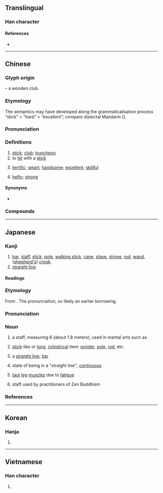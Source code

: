 {{character info}}
==Translingual==

===Han character===
{{Han char|rn=75|rad=木|as=08|sn=12|four=45953|canj=DQKQ|ids=⿰木奉}}

====References====
* {{Han ref|kx=0532.100|dkj=14929|dj=0920.170|hdz=21222.090|uh=68D2|ud=26834|bh=B4CE|bd=46286}}

----

==Chinese==
{{zh-forms|alt=棓-“stick”}}
{{zh-wp}}

===Glyph origin===
{{Han etym}}
{{Han compound|木|t1=tree, wood|奉|ls=psc|c1=s|c2=p}} – a wooden club.

===Etymology===
The semantics may have developed along the grammaticalisation process “stick” > “hard” > “excellent”; compare dialectal Mandarin {{zh-l|槓}} ({{zh-ref|Yang, 2012}}).

{{etystub|zh}}

===Pronunciation===
{{zh-pron
|m=bàng
|dg=бон3
|c=paang5
|h=pfs=pong
|md=
|mn=xm,zz,tw:pāng/qz:pǎng
|w=
|mc=y
|oc=y
|ma=y
|cat=n,v,a
}}

===Definitions===
{{zh-hanzi}}

# [[stick]]; [[club]]; [[truncheon]]
# to [[hit]] with a [[stick]]
# {{lb|zh|colloquial}} [[terrific]]; [[smart]]; [[handsome]]; [[excellent]]; [[skillful]]
#: {{zh-x|這 篇 文章 寫-得{de} 多 棒 啊，背 下來。|How '''excellently''' written is this article! Learn it by heart.}}
# {{lb|zh|colloquial}} [[hefty]]; [[strong]]

====Synonyms====
* {{q|Cantonese}} {{sense|excellent}} {{zh-l|正|zeng3}}

===Compounds===
{{zh-der|好棒|記憶棒|棒子|包米棒子|交棒|冰棒|巨棒外交|強棒|巨棒|少棒|亂棒胡敲|夾槍帶棒|哨棒|回飛棒|回力棒|哭竹棒|哭喪棒|吃棒|棒針|矽碳棒|拖鎗拽棒|當頭棒喝|棒狀桿菌|棒瘡|棒頭|棒子麵|持刀弄棒|擦棒球|火棒|硬棒|接棒人|棍棒|棒壇|椎棒|接力棒|棒針衫|指揮棒|棒兒香|棒客|棒球|硬式棒球|當頭一棒|梢棒|球棒|狼牙棒|棒球卡|控制棒|拳棒|炭精棒|棒喝|棒子手|撥火棒|接棒|棒球場|磁棒|桿棒|殺威棒|木棒|窮棒子|棒球賽|棒槌|棒球隊|迎頭棒喝|赤棒|金錢棒舞|電棒|金錢棒|花棒舞|蒲棒|花棒|馬棒|藕棒兒|金箍棒|黃桑棒|軟式棒球|職棒|青棒|青少棒|雙棒兒|限棒|連廂棒|鐵棒}}

{{zh-cat|Intermediate}}

----

==Japanese==

===Kanji===
{{ja-kanji|grade=6|rs=木08}}

# [[bar]], [[staff]], [[stick]], [[pole]], [[walking stick]], [[cane]], [[stave]], [[strove]], [[rod]], [[wand]], ([[shepherd's crook|shepherd's]]) [[crook]].
# [[straight line]].

====Readings====
{{ja-readings
|goon=ぼう<ばう
|kanon=ほう<はう
|kun=つえ-<つ.ゑ-
}}

===Etymology===
{{wikipedia|lang=ja}}
{{ja-kanjitab|ぼう|yomi=o}}
From {{der|ja|ltc|sort=ぼう|-}} {{ltc-l|棒}}. The ''{{ll|ja|呉音|goon}}'' pronunciation, so likely an earlier borrowing.

===Pronunciation===
{{ja-pron|y=go|ぼう|acc=0|acc_ref=DJR}}

===Noun===
{{ja-noun|ぼう|hhira=ばう}}

# a staff, measuring 6 ''{{ll|ja|尺|shaku}}'' (about 1.8 meters), used in martial arts such as {{m|ja|棒術|tr=bōjutsu}}
# {{lb|ja|by extension}} [[stick]]-like or [[long]], [[cylindrical]] item: [[pointer]], [[pole]], [[rod]], etc.
#: {{ja-usex|'''棒'''を持つ|'''ぼう''' を もつ|to hold a '''pointer'''}}
#: {{ja-usex|うまい'''棒'''|^うまい'''ぼう'''|{{w|Umaibō}} (a cylinder-shaped snack food)}}
#: {{ja-usex|'''棒'''のぼり|'''ぼう'''-のぼり|pole climbing (found in elementary schools to train the strength of students)}}
# {{lb|ja|by extension}} a [[straight line]]; [[bar]]
# {{lb|ja|by extension}} state of being in a "straight line"; [[continuous]]
# [[taut]] [[leg]] [[muscle]]s due to [[fatigue]] {{rfv-sense|ja}}
# {{lb|ja|Buddhism|sort=ほう}} staff used by practitioners of Zen Buddhism

===References===
<references/>

----

==Korean==

===Hanja===
{{ko-hanja|몽둥이|봉}}

# {{rfdef|ko|sort=木08}}

----

==Vietnamese==

===Han character===
{{vi-readings|reading=vổng, bọng, bộng, bổng, búng|rs=木08}}

# {{rfdef|vi|sort=木08}}